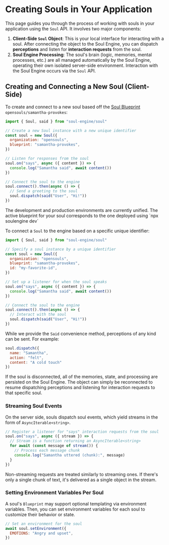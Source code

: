 
# Creating Souls in Your Application

This page guides you through the process of working with souls in your application using the `Soul` API. It involves two major components:

1. **Client-Side `Soul` Object**: This is your local interface for interacting with a soul. After connecting the object to the Soul Engine, you can dispatch **perceptions** and listen for **interaction requests** from the soul.
1. **Soul Engine Processing**: The soul's brain (logic, memories, mental processes, etc.) are all managed automatically by the Soul Engine, operating their own isolated server-side environment. Interaction with the Soul Engine occurs via the `Soul` API.

## Creating and Connecting a New Soul (Client-Side)
To create and connect to a new soul based off the [Soul Blueprint](/blueprints) `opensouls/samantha-provokes`:

```javascript copy
import { Soul, said } from "soul-engine/soul"

// Create a new Soul instance with a new unique identifier
const soul = new Soul({
  organization: "opensouls",
  blueprint: "samantha-provokes",
})

// Listen for responses from the soul
soul.on("says", async ({ content }) => {
  console.log("Samantha said", await content())
})

// Connect the soul to the engine
soul.connect().then(async () => {
  // Send a greeting to the soul
  soul.dispatch(said("User", "Hi!"))
})
```

<Callout type="warning" emoji="🚧">
  The development and production environments are currently unified. The active blueprint for your soul corresponds to the one deployed using `npx soulengine dev`
</Callout>

To connect a `Soul` to the engine based on a specific unique identifier:

```javascript copy {7}
import { Soul, said } from "soul-engine/soul"

// Specify a soul instance by a unique identifier
const soul = new Soul({
  organization: "opensouls",
  blueprint: "samantha-provokes",
  id: "my-favorite-id",
})

// Set up a listener for when the soul speaks
soul.on("says", async ({ content }) => {
  console.log("Samantha said", await content())
})

// Connect the soul to the engine
soul.connect().then(async () => {
  // Interact with the soul
  soul.dispatch(said("User", "Hi!"))
})
```

While we provide the `Said` convenience method, perceptions of any kind can be sent. For example:
```js
soul.dispatch({
  name: "Samantha",
  action: "felt",
  content: "A cold touch"
})
```

<Callout type="info" emoji="ℹ️">
  If the soul is disconnected, all of the memories, state, and processing are persisted on the Soul Engine. The object can simply be reconnected to resume dispatching perceptions and listening for interaction requests to that specific soul.
</Callout>

### Streaming Soul Events

On the server side, souls dispatch soul events, which yield streams in the form of `AsyncIterable<string>`.

```javascript
// Register a listener for "says" interaction requests from the soul
soul.on("says", async ({ stream }) => {
  // Stream is a function returning an AsyncIterable<string>
  for await (const message of stream()) {
    // Process each message chunk
    console.log("Samantha uttered (chunk):", message)
  }
})
```

<Callout type="info" emoji="ℹ️">
  Non-streaming requests are treated similarly to streaming ones. If there's only a single chunk of text, it's delivered as a single object in the stream.
</Callout>

### Setting Environment Variables Per Soul

A soul's `Blueprint` may support optional templating via environment variables. Then, you can set environment variables for each soul to customize their behavior or state.

```javascript
// Set an environment for the soul
await soul.setEnvironment({
  EMOTIONS: "Angry and upset",
})
```
